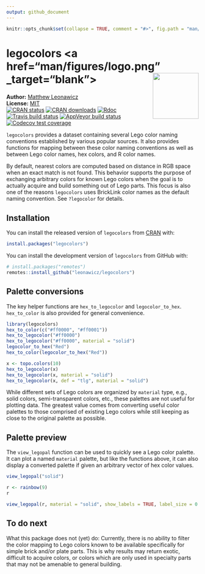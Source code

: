 ```yaml
---
output: github_document
---
```


<!-- README.md is generated from README.Rmd. Please edit that file -->

```r
knitr::opts_chunk$set(collapse = TRUE, comment = "#>", fig.path = "man/figures/README-", out.width = "100%")
```
# legocolors <a href="man/figures/logo.png" _target="blank"><img src="man/figures/logo.png" style="margin-left:10px;margin-bottom:5px;" width="120" align="right"></a>
**Author:** [Matthew Leonawicz](https://leonawicz.github.io/blog/) <a href="https://orcid.org/0000-0001-9452-2771" target="orcid.widget">
<image class="orcid" src="https://members.orcid.org/sites/default/files/vector_iD_icon.svg" height="16"></a>
<br/>
**License:** [MIT](https://opensource.org/licenses/MIT)<br/>
<!-- badges: start -->
[![CRAN status](http://www.r-pkg.org/badges/version/legocolors)](https://cran.r-project.org/package=legocolors)
[![CRAN downloads](http://cranlogs.r-pkg.org/badges/grand-total/legocolors)](https://cran.r-project.org/package=legocolors) 
[![Rdoc](http://www.rdocumentation.org/badges/version/legocolors)](http://www.rdocumentation.org/packages/legocolors)
[![Travis build status](https://travis-ci.org/leonawicz/legocolors.svg?branch=master)](https://travis-ci.org/leonawicz/legocolors)
[![AppVeyor build status](https://ci.appveyor.com/api/projects/status/github/leonawicz/legocolors?branch=master&svg=true)](https://ci.appveyor.com/project/leonawicz/legocolors)
[![Codecov test coverage](https://codecov.io/gh/leonawicz/legocolors/branch/master/graph/badge.svg)](https://codecov.io/gh/leonawicz/legocolors?branch=master)
<!-- badges: end -->

`legocolors` provides a dataset containing several Lego color naming conventions established by various popular sources. It also provides functions for mapping between these color naming conventions as well as between Lego color names, hex colors, and R color names.

By default, nearest colors are computed based on distance in RGB space when an exact match is not found. This behavior supports the purpose of exchanging arbitrary colors for known Lego colors when the goal is to actually acquire and build something out of Lego parts. This focus is also one of the reasons `legocolors` uses BrickLink color names as the default naming convention. See `?legocolor` for details.

## Installation

You can install the released version of `legocolors` from [CRAN](https://CRAN.R-project.org) with:

``` r
install.packages("legocolors")
```

You can install the development version of `legocolors` from GitHub with:

``` r
# install.packages("remotes")
remotes::install_github("leonawicz/legocolors")
```

## Palette conversions

The key helper functions are `hex_to_legocolor` and `legocolor_to_hex`. `hex_to_color` is also provided for general convenience.

```r
library(legocolors)
hex_to_color(c("#ff0000", "#ff0001"))
hex_to_legocolor("#ff0000")
hex_to_legocolor("#ff0000", material = "solid")
legocolor_to_hex("Red")
hex_to_color(legocolor_to_hex("Red"))

x <- topo.colors(10)
hex_to_legocolor(x)
hex_to_legocolor(x, material = "solid")
hex_to_legocolor(x, def = "tlg", material = "solid")
```

While different sets of Lego colors are organized by `material` type, e.g., solid colors, semi-transparent colors, etc., these palettes are not useful for plotting data. The greatest value comes from converting useful color palettes to those comprised of existing Lego colors while still keeping as close to the original palette as possible.

## Palette preview

The `view_legopal` function can be used to quickly see a Lego color palette. It can plot a named `material` palette, but like the functions above, it can also display a converted palette if given an arbitrary vector of hex color values.

```r
view_legopal("solid")

r <- rainbow(9)
r

view_legopal(r, material = "solid", show_labels = TRUE, label_size = 0.7)
```

## To do next

What this package does not (yet) do: Currently, there is no ability to filter the color mapping to Lego colors known to be available specifically for simple brick and/or plate parts. This is why results may return exotic, difficult to acquire colors, or colors which are only used in specialty parts that may not be amenable to general building.
